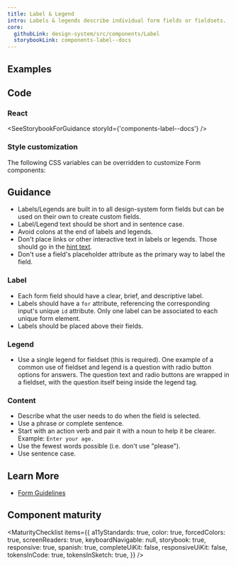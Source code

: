 ```yaml
---
title: Label & Legend
intro: Labels & legends describe individual form fields or fieldsets.
core:
  githubLink: design-system/src/components/Label
  storybookLink: components-label--docs
---
```


## Examples

<StorybookExample
  componentName="formLabel"
  sourceFilePath="components/Label/Label.tsx"
  storyId="components-label--default"
/>

## Code

### React

<SeeStorybookForGuidance storyId={'components-label--docs'} />

### Style customization

The following CSS variables can be overridden to customize Form components:

<ComponentThemeOptions componentname="form" />

## Guidance

- Labels/Legends are built in to all design-system form fields but can be used on their own to create custom fields.
- Label/Legend text should be short and in sentence case.
- Avoid colons at the end of labels and legends.
- Don't place links or other interactive text in labels or legends. Those should go in the [hint text](/components/hint).
- Don't use a field's placeholder attribute as the primary way to label the field.

### Label

- Each form field should have a clear, brief, and descriptive label.
- Labels should have a `for` attribute, referencing the corresponding input's unique `id` attribute. Only one label can be associated to each unique form element.
- Labels should be placed above their fields.

### Legend

- Use a single legend for fieldset (this is required). One example of a common use of fieldset and legend is a question with radio button options for answers. The question text and radio buttons are wrapped in a fieldset, with the question itself being inside the legend tag.

### Content

- Describe what the user needs to do when the field is selected.
- Use a phrase or complete sentence.
- Start with an action verb and pair it with a noun to help it be clearer. Example: `Enter your age.`
- Use the fewest words possible (i.e. don't use "please").
- Use sentence case.

## Learn More

- [Form Guidelines](/patterns/Forms/forms/)

## Component maturity

<MaturityChecklist
  items={{
    a11yStandards: true,
    color: true,
    forcedColors: true,
    screenReaders: true,
    keyboardNavigable: null,
    storybook: true,
    responsive: true,
    spanish: true,
    completeUiKit: false,
    responsiveUiKit: false,
    tokensInCode: true,
    tokensInSketch: true,
  }}
/>
